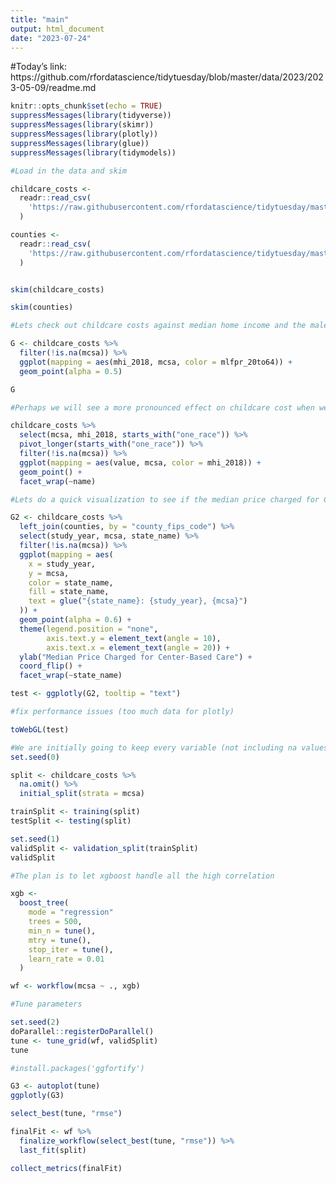 ```yaml
---
title: "main"
output: html_document
date: "2023-07-24"
---
```


#Today's link: https://github.com/rfordatascience/tidytuesday/blob/master/data/2023/2023-05-09/readme.md

```r
knitr::opts_chunk$set(echo = TRUE)
suppressMessages(library(tidyverse))
suppressMessages(library(skimr))
suppressMessages(library(plotly))
suppressMessages(library(glue))
suppressMessages(library(tidymodels))
```

```r
#Load in the data and skim

childcare_costs <-
  readr::read_csv(
    'https://raw.githubusercontent.com/rfordatascience/tidytuesday/master/data/2023/2023-05-09/childcare_costs.csv'
  )

counties <-
  readr::read_csv(
    'https://raw.githubusercontent.com/rfordatascience/tidytuesday/master/data/2023/2023-05-09/counties.csv'
  )


skim(childcare_costs)

skim(counties)
```

```r
#Lets check out childcare costs against median home income and the male labor force

G <- childcare_costs %>%
  filter(!is.na(mcsa)) %>%
  ggplot(mapping = aes(mhi_2018, mcsa, color = mlfpr_20to64)) +
  geom_point(alpha = 0.5)

G
```

```r
#Perhaps we will see a more pronounced effect on childcare cost when we factor in race

childcare_costs %>%
  select(mcsa, mhi_2018, starts_with("one_race")) %>%
  pivot_longer(starts_with("one_race")) %>%
  filter(!is.na(mcsa)) %>%
  ggplot(mapping = aes(value, mcsa, color = mhi_2018)) +
  geom_point() +
  facet_wrap(~name)

```

```r
#Lets do a quick visualization to see if the median price charged for Center-Based Care has changed over the years or by state

G2 <- childcare_costs %>%
  left_join(counties, by = "county_fips_code") %>%
  select(study_year, mcsa, state_name) %>%
  filter(!is.na(mcsa)) %>%
  ggplot(mapping = aes(
    x = study_year,
    y = mcsa,
    color = state_name,
    fill = state_name,
    text = glue("{state_name}: {study_year}, {mcsa}")
  )) +
  geom_point(alpha = 0.6) +
  theme(legend.position = "none",
        axis.text.y = element_text(angle = 10),
        axis.text.x = element_text(angle = 20)) +
  ylab("Median Price Charged for Center-Based Care") +
  coord_flip() +
  facet_wrap(~state_name)

test <- ggplotly(G2, tooltip = "text")

#fix performance issues (too much data for plotly)

toWebGL(test)
```

```r
#We are initially going to keep every variable (not including na values)
set.seed(0)

split <- childcare_costs %>%
  na.omit() %>%
  initial_split(strata = mcsa)

trainSplit <- training(split)  
testSplit <- testing(split)

set.seed(1)
validSplit <- validation_split(trainSplit)
validSplit

```

```r
#The plan is to let xgboost handle all the high correlation

xgb <-
  boost_tree(
    mode = "regression"
    trees = 500,
    min_n = tune(),
    mtry = tune(),
    stop_iter = tune(),
    learn_rate = 0.01
  ) 

wf <- workflow(mcsa ~ ., xgb)

#Tune parameters

set.seed(2)
doParallel::registerDoParallel()
tune <- tune_grid(wf, validSplit)
tune
```
```r
#install.packages('ggfortify')

G3 <- autoplot(tune)
ggplotly(G3)

select_best(tune, "rmse")

finalFit <- wf %>%
  finalize_workflow(select_best(tune, "rmse")) %>%
  last_fit(split)

collect_metrics(finalFit)
```

